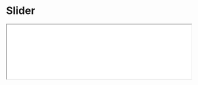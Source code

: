 # Slider

<iframe className="comp-preview"
  src="/prismal-react/showcase/iframe.html?globals=&args=&id=commons-slider--docs&viewMode=docs"
  width="100%"
/>